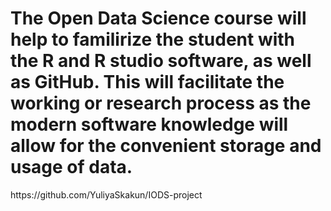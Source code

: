 

The Open Data Science course will help to familirize the student with the R and R studio software, as well as GitHub. This will facilitate the working or research process as the modern software knowledge will allow for the convenient storage and usage of data.
=======

https://github.com/YuliyaSkakun/IODS-project 